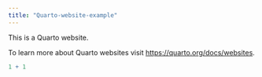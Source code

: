 ```yaml
---
title: "Quarto-website-example"
---
```


This is a Quarto website.

To learn more about Quarto websites visit <https://quarto.org/docs/websites>.

```r
1 + 1
```
